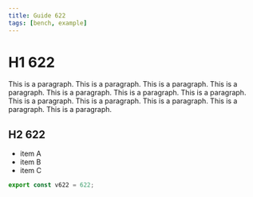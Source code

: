 ```yaml
---
title: Guide 622
tags: [bench, example]
---
```


# H1 622

This is a paragraph. This is a paragraph. This is a paragraph. This is a paragraph. This is a paragraph. This is a paragraph. This is a paragraph. This is a paragraph. This is a paragraph. This is a paragraph. This is a paragraph. This is a paragraph. 

## H2 622

- item A
- item B
- item C

```ts
export const v622 = 622;
```